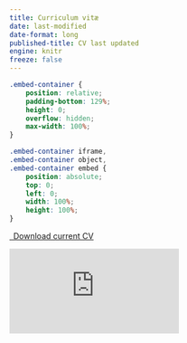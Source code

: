 ```yaml
---
title: Curriculum vitæ
date: last-modified
date-format: long
published-title: CV last updated
engine: knitr
freeze: false
---
```


```css
.embed-container {
    position: relative;
    padding-bottom: 129%;
    height: 0;
    overflow: hidden;
    max-width: 100%;
}

.embed-container iframe,
.embed-container object,
.embed-container embed {
    position: absolute;
    top: 0;
    left: 0;
    width: 100%;
    height: 100%;
}
```

```{=html}
<p class="text-center">
  <a class="btn btn-primary btn-lg cv-download" href="https://rrmaximiliano.github.io/rrmrr-vita/rrmrr-vita.pdf" target="_blank">
    <i class="fa-solid fa-file-arrow-down"></i>&ensp;Download current CV
  </a>
</p>

<div class="embed-container">
  <iframe src="https://rrmaximiliano.github.io/rrmrr-vita/rrmrr-vita.pdf" style="border: 0.5px"></iframe>
</div>
```